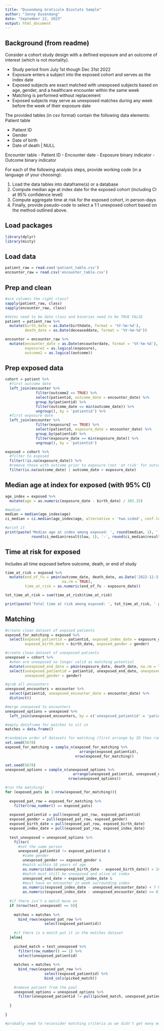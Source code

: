 ```yaml
---
title: "Dusendang Graticule Biostats Sample"
author: "Jenny Dusendang"
date: "September 22, 2023"
output: html_document
---
```


## Background (from readme)

Consider a cohort study design with a defined exposure and an outcome of interest (which is not 
mortality).

- Study period from July 1st though Dec 31st 2022
- Exposure enters a subject into the exposed cohort and serves as the index date
- Exposed subjects are exact matched with unexposed subjects based on age, gender, and a healthcare 
encounter within the same week
- Matching is performed without replacement
- Exposed subjects may serve as unexposed matches during any week before the week of their exposure 
date

The provided tables (in csv format) contain the following data elements:
Patient table

- Patient ID
- Gender
- Date of birth
- Date of death | NULL

Encounter table
- Patient ID
- Encounter date
- Exposure binary indicator
- Outcome binary indicator

For each of the following analysis steps, provide working code (in a language of your choosing):

1. Load the data tables into dataframe(s) or a database
2. Compute median age at index date for the exposed cohort (including CI at 95% confidence level)
3. Compute aggregate time at risk for the exposed cohort, in person-days
4. Finally, provide pseudo-code to select a 1:1 unexposed cohort based on the method outlined above.


## Load packages
```r

library(dplyr)
library(misty)

```


## Load data 
```r

patient_raw = read.csv('patient_table.csv')
encounter_raw = read.csv('encounter_table.csv')

```


## Prep and clean 
```r

#are columns the right class? 
sapply(patient_raw, class)
sapply(encounter_raw, class)

#dates need to be date class and binaries need to be TRUE FALSE
patient = patient_raw %>%
  mutate(birth_date = as.Date(birthdate, format = '%Y-%m-%d'),
         death_date = as.Date(deceaseddate, format = '%Y-%m-%d'))

encounter = encounter_raw %>%
  mutate(encounter_date = as.Date(encounterdate, format = '%Y-%m-%d'),
         exposure2 = as.logical(exposure),
         outcome2 = as.logical(outcome))

```


## Prep exposed data 
```r

cohort = patient %>%
  #first outcome date
  left_join(encounter %>%
              filter(outcome2 == TRUE) %>%
              select(patientid, outcome_date = encounter_date) %>%
              group_by(patientid) %>%
              filter(outcome_date == min(outcome_date)) %>%
              ungroup(), by = 'patientid') %>%
  #first exposure date
  left_join(encounter %>%
              filter(exposure2 == TRUE) %>%
              select(patientid, exposure_date = encounter_date) %>%
              group_by(patientid) %>%
              filter(exposure_date == min(exposure_date)) %>%
              ungroup(), by = 'patientid')

exposed = cohort %>%
  #filter to exposed 
  filter(!is.na(exposure_date)) %>%
  #remove those with outcome prior to exposure (not 'at risk' for outcome)
  filter(is.na(outcome_date) | outcome_date > exposure_date)

```


## Median age at index for exposed (with 95% CI)
```r

age_index = exposed %>%
  mutate(age = as.numeric(exposure_date - birth_date) / 365.25)

#median 
median = median(age_index$age)
ci_median = ci.median(age_index$age, alternative = 'two.sided', conf.level = 0.95)

#print it 
print(paste('Median age at index among exposed: ', round(median, 1), ' years (95% CI: ', 
            round(ci_median$result$low, 1), '-', round(ci_median$result$upp, 1), ')', sep = ''))

```


## Time at risk for exposed 
Includes all time exposed before outcome, death, or end of study 
```r

time_at_risk = exposed %>%
  mutate(end_of_fu = pmin(outcome_date, death_date, as.Date('2022-12-31', format = '%Y-%m-%d'), 
                          na.rm = TRUE),
         time_at_risk = as.numeric(end_of_fu - exposure_date)) 

tot_time_at_risk = sum(time_at_risk$time_at_risk)

print(paste('Total time at risk among exposed: ', tot_time_at_risk, ' person-days', sep = ''))

```


## Matching 
```r

#create clean dataset of exposed patients
exposed_for_matching = exposed %>%
  select(exposed_patientid = patientid, exposed_index_date = exposure_date, 
         exposed_birth_date = birth_date, exposed_gender = gender)

#create clean dataset of unexposed patients 
unexposed = cohort %>%
  #when are unexposed no longer valid as matching potential 
  mutate(unexposed_end_date = pmin(exposure_date, death_date, na.rm = TRUE)) %>%
  select(unexposed_patientid = patientid, unexposed_end_date, unexposed_birth_date = birth_date,
         unexposed_gender = gender)

#grab all encounters 
unexposed_encounters = encounter %>%
  select(patientid, unexposed_encounter_date = encounter_date) %>%
  distinct()

#merge unexposed to encounters 
unexposed_options = unexposed %>%
  left_join(unexposed_encounters, by = c('unexposed_patientid' = 'patientid'))

#empty dataframe for matches to sit in
matches = data.frame()

#randomize order of datasets for matching (first arrange by ID then randomize) 
set.seed(5678)
exposed_for_matching = sample_n(exposed_for_matching %>% 
                                  arrange(exposed_patientid), 
                                nrow(exposed_for_matching))

set.seed(5678)
unexposed_options = sample_n(unexposed_options %>% 
                               arrange(unexposed_patientid, unexposed_encounter_date), 
                             nrow(unexposed_options))

#run the matching!
for (exposed_pats in 1:nrow(exposed_for_matching)){
  
  exposed_pat_row = exposed_for_matching %>%
    filter(row_number() == exposed_pats)
  
  exposed_patientid = pull(exposed_pat_row, exposed_patientid)
  exposed_gender = pull(exposed_pat_row, exposed_gender)
  exposed_birth_date = pull(exposed_pat_row, exposed_birth_date)
  exposed_index_date = pull(exposed_pat_row, exposed_index_date)
  
  test_unexposed = unexposed_options %>%
    filter(
      #not the same person 
      unexposed_patientid != exposed_patientid &
        #same gender
        unexposed_gender == exposed_gender & 
        #match within 10 years of age
        as.numeric(abs(unexposed_birth_date - exposed_birth_date)) < 10 * 365.25 &
        #match must still be unexposed and alive at index
        unexposed_end_date > exposed_index_date &
        #must have an encounter in week surrounding index
        as.numeric(exposed_index_date - unexposed_encounter_date) < 7 &
        as.numeric(exposed_index_date - unexposed_encounter_date) >= 0) 
  
  #if there isn't a match move on 
  if (nrow(test_unexposed) == 0){
    
    matches = matches %>%
      bind_rows(exposed_pat_row %>%
                  select(exposed_patientid))
  
    #if there is a match put it in the matches dataset   
  }else{
    
    picked_match = test_unexposed %>%
      filter(row_number() == 1) %>%
      select(unexposed_patientid)
    
    matches = matches %>%
      bind_rows(exposed_pat_row %>% 
                  select(exposed_patientid) %>%
                  bind_cols(picked_match))
    
    #remove patient from the pool
    unexposed_options = unexposed_options %>%
      filter(unexposed_patientid != pull(picked_match, unexposed_patientid))
    
  }
  
}

#probably need to reconsider matching criteria as we didn't get many matches 

```




